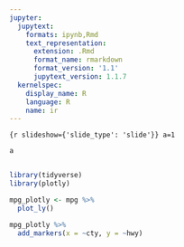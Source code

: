 ```yaml
---
jupyter:
  jupytext:
    formats: ipynb,Rmd
    text_representation:
      extension: .Rmd
      format_name: rmarkdown
      format_version: '1.1'
      jupytext_version: 1.1.7
  kernelspec:
    display_name: R
    language: R
    name: ir
---
```


```{r slideshow={'slide_type': 'slide'}}
a=1
```

```r
a

```

```r

```

```r
library(tidyverse)
library(plotly)

mpg_plotly <- mpg %>%
  plot_ly()
```

```r
mpg_plotly %>%
  add_markers(x = ~cty, y = ~hwy)
```

```r

```
